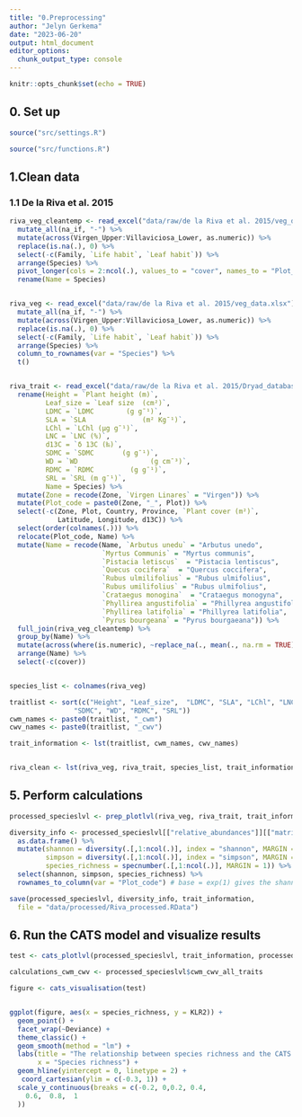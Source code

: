 ```yaml
---
title: "0.Preprocessing"
author: "Jelyn Gerkema"
date: "2023-06-20"
output: html_document
editor_options: 
  chunk_output_type: console
---
```


```r
knitr::opts_chunk$set(echo = TRUE)

```

## 0. Set up
```r
source("src/settings.R")

source("src/functions.R")

```

## 1.Clean data


### 1.1 De la Riva et al. 2015
```r

riva_veg_cleantemp <- read_excel("data/raw/de la Riva et al. 2015/veg_data.xlsx") %>%
  mutate_all(na_if, "-") %>%
  mutate(across(Virgen_Upper:Villaviciosa_Lower, as.numeric)) %>%
  replace(is.na(.), 0) %>%
  select(-c(Family, `Life habit`, `Leaf habit`)) %>%
  arrange(Species) %>%
  pivot_longer(cols = 2:ncol(.), values_to = "cover", names_to = "Plot_code") %>%
  rename(Name = Species)


riva_veg <- read_excel("data/raw/de la Riva et al. 2015/veg_data.xlsx") %>%
  mutate_all(na_if, "-") %>%
  mutate(across(Virgen_Upper:Villaviciosa_Lower, as.numeric)) %>%
  replace(is.na(.), 0) %>%
  select(-c(Family, `Life habit`, `Leaf habit`)) %>%
  arrange(Species) %>%
  column_to_rownames(var = "Species") %>%
  t()


riva_trait <- read_excel("data/raw/de la Riva et al. 2015/Dryad_database.xls") %>%
  rename(Height = `Plant height (m)`,
         Leaf_size = `Leaf size  (cm²)`,
         LDMC = `LDMC        (g g¯¹)`,
         SLA = `SLA              (m² Kg¯¹)`,
         LChl = `LChl (µg g¯¹)`,
         LNC = `LNC (%)`,
         d13C = `δ 13C (‰)`,
         SDMC = `SDMC       (g g¯¹)`,
         WD = `WD                  (g cm¯³)`,
         RDMC = `RDMC         (g g¯¹)`,
         SRL = `SRL (m g¯¹)`,
         Name = Species) %>%
  mutate(Zone = recode(Zone, `Virgen Linares` = "Virgen")) %>%
  mutate(Plot_code = paste0(Zone, "_", Plot)) %>%
  select(-c(Zone, Plot, Country, Province, `Plant cover (m²)`, 
            Latitude, Longitude, d13C)) %>%
  select(order(colnames(.))) %>%
  relocate(Plot_code, Name) %>%
  mutate(Name = recode(Name, `Arbutus unedu` = "Arbutus unedo",
                       `Myrtus Communis` = "Myrtus communis",
                       `Pistacia letiscus`  = "Pistacia lentiscus",
                       `Quecus cocifera`  = "Quercus coccifera",
                       `Rubus ulmilifolius` = "Rubus ulmifolius",
                       `Rubus umilifolius` = "Rubus ulmifolius",
                       `Crataegus monogina`  = "Crataegus monogyna",
                       `Phyllirea angustifolia` = "Phillyrea angustifolia",
                       `Phyllirea latifolia` = "Phillyrea latifolia",
                       `Pyrus bourgeana` = "Pyrus bourgaeana")) %>%
  full_join(riva_veg_cleantemp) %>%
  group_by(Name) %>%
  mutate(across(where(is.numeric), ~replace_na(., mean(., na.rm = TRUE)))) %>%
  arrange(Name) %>%
  select(-c(cover))


species_list <- colnames(riva_veg)

traitlist <- sort(c("Height", "Leaf_size",  "LDMC", "SLA", "LChl", "LNC", 
                "SDMC", "WD", "RDMC", "SRL"))
cwm_names <- paste0(traitlist, "_cwm")
cwv_names <- paste0(traitlist, "_cwv")

trait_information <- lst(traitlist, cwm_names, cwv_names)


riva_clean <- lst(riva_veg, riva_trait, species_list, trait_information)

``` 


## 5. Perform calculations
```r

processed_specieslvl <- prep_plotlvl(riva_veg, riva_trait, trait_information, 0.8)

diversity_info <- processed_specieslvl[["relative_abundances"]][["matrix4traits_prop"]] %>% 
  as.data.frame() %>% 
  mutate(shannon = diversity(.[,1:ncol(.)], index = "shannon", MARGIN = 1, base = exp(1)),
         simpson = diversity(.[,1:ncol(.)], index = "simpson", MARGIN = 1, base =exp(1)),
         species_richness = specnumber(.[,1:ncol(.)], MARGIN = 1)) %>%
  select(shannon, simpson, species_richness) %>%
  rownames_to_column(var = "Plot_code") # base = exp(1) gives the shannon index a log e base

save(processed_specieslvl, diversity_info, trait_information,
  file = "data/processed/Riva_processed.RData")

```

## 6. Run the CATS model and visualize results
```r

test <- cats_plotlvl(processed_specieslvl, trait_information, processed_specieslvl$plot_code_vector)

calculations_cwm_cwv <- processed_specieslvl$cwm_cwv_all_traits

figure <- cats_visualisation(test)


ggplot(figure, aes(x = species_richness, y = KLR2)) +
  geom_point() +
  facet_wrap(~Deviance) + 
  theme_classic() +
  geom_smooth(method = "lm") + 
  labs(title = "The relationship between species richness and the CATS decomposition - de la Riva et al. 2015",
       x = "Species richness") +
  geom_hline(yintercept = 0, linetype = 2) +
   coord_cartesian(ylim = c(-0.3, 1)) +
  scale_y_continuous(breaks = c(-0.2, 0,0.2, 0.4, 
    0.6,  0.8,  1
  ))





``` 